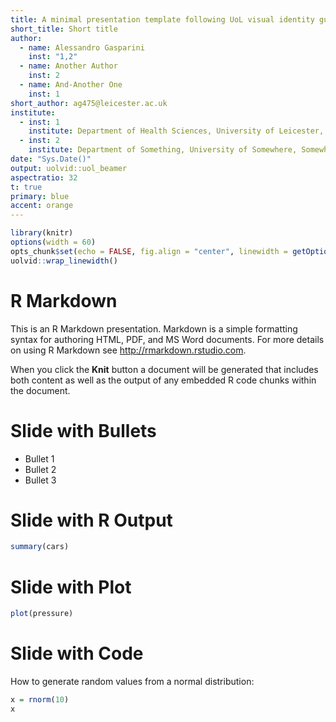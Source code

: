 ```yaml
---
title: A minimal presentation template following UoL visual identity guidelines
short_title: Short title
author:
  - name: Alessandro Gasparini
    inst: "1,2"
  - name: Another Author
    inst: 2
  - name: And-Another One
    inst: 1
short_author: ag475@leicester.ac.uk
institute:
  - inst: 1
    institute: Department of Health Sciences, University of Leicester, Leicester, United Kingdom
  - inst: 2
    institute: Department of Something, University of Somewhere, Somewhere, Nice Country
date: "Sys.Date()"
output: uolvid::uol_beamer
aspectratio: 32
t: true
primary: blue
accent: orange
---
```


```r
library(knitr)
options(width = 60)
opts_chunk$set(echo = FALSE, fig.align = "center", linewidth = getOption("width"))
uolvid::wrap_linewidth()
```

# R Markdown

This is an R Markdown presentation. Markdown is a simple formatting syntax for authoring HTML, PDF, and MS Word documents. For more details on using R Markdown see <http://rmarkdown.rstudio.com>.

When you click the **Knit** button a document will be generated that includes both content as well as the output of any embedded R code chunks within the document.

# Slide with Bullets

- Bullet 1
- Bullet 2
- Bullet 3

# Slide with R Output

```r
summary(cars)
```

# Slide with Plot

```r
plot(pressure)
```

# Slide with Code

How to generate random values from a normal distribution:

```r
x = rnorm(10)
x
```